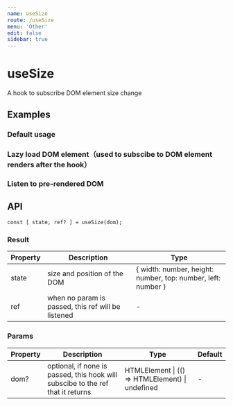 ```yaml
---
name: useSize
route: /useSize
menu: 'Other'
edit: false
sidebar: true
---
```






# useSize

A hook to subscribe DOM element size change

## Examples

### Default usage

<JackBox tsCode={Demo1Tsx} jsCode={Demo1Jsx} demoName='Default usage' description='using ref to listen to size change'>
  <Demo1 />
</JackBox>

### Lazy load DOM element（used to subscibe to DOM element renders after the hook）

<JackBox tsCode={Demo2Tsx} jsCode={Demo2Jsx} demoName='Lazy load DOM element（used to subscibe to dom element renders after the hook）' description='pass in a function that returns the DOM element'>
  <Demo2 />
</JackBox>

### Listen to pre-rendered DOM

<JackBox tsCode={Demo3Tsx} jsCode={Demo3Jsx} demoName='Listen to pre-rendered DOM' description='pass in the DOM element itself'>
  <Demo3 />
</JackBox>

## API

```
const [ state, ref? ] = useSize(dom);
```

### Result

| Property | Description                                         | Type                 |
|----------|------------------------------------------|------------|
| state  | size and position of the DOM                             | { width: number, height: number, top: number, left: number }    |
| ref     | when no param is passed, this ref will be listened      | -        |

### Params

| Property | Description                                                        | Type                   | Default |
|---------|----------------------------------------------|------------------------|--------|
| dom? | optional, if none is passed, this hook will subscibe to the ref that it returns  | HTMLElement \| (() => HTMLElement) \| undefined | -      |